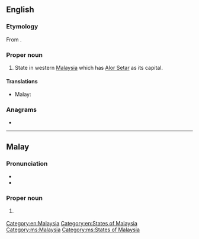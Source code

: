 ==English==
{{wikipedia}}

===Etymology===
From {{etyl|ms|en}} {{m|ms|Kedah}}.

===Proper noun===
{{en-proper noun}}

# State in western [[Malaysia]] which has [[Alor Setar]] as its capital.

====Translations====
{{trans-top|state in Malaysia}}
* Malay: {{t|ms|Kedah}}
{{trans-mid}}
{{trans-bottom}}

===Anagrams===
* {{anagrams|en|a=adehk|haked}}

[[Category:en:Malaysia]]
[[Category:en:States of Malaysia]]

----

==Malay==
{{wikipedia|lang=ms}}

===Pronunciation===
* {{IPA|ms|/kədah/}}
* {{rhymes|ms|ədah|dah|ah}}

===Proper noun===
{{head|ms|proper noun}}

# {{l|en|Kedah}} {{qualifier|state in Malaysia}}

[[Category:ms:Malaysia]]
[[Category:ms:States of Malaysia]]
